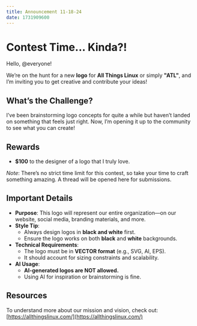 ```yaml
---
title: Announcement 11-18-24
date: 1731909600
---
```



#  **Contest Time... Kinda?!**  

Hello, @everyone!  

We’re on the hunt for a new **logo** for **All Things Linux** or simply **"ATL"**, and I’m inviting you to get creative and contribute your ideas!  



## **What’s the Challenge?**  
I’ve been brainstorming logo concepts for quite a while but haven’t landed on something that feels just right. Now, I’m opening it up to the community to see what you can create!  



## **Rewards**  
- **$100** to the designer of a logo that I truly love.  

*Note*: There’s no strict time limit for this contest, so take your time to craft something amazing. A thread will be opened here for submissions.  



## **Important Details**  
- **Purpose**: This logo will represent our entire organization—on our website, social media, branding materials, and more.  
- **Style Tip**:  
  - Always design logos in **black and white** first.  
  - Ensure the logo works on both **black** and **white** backgrounds.  
- **Technical Requirements**:  
  - The logo must be in **VECTOR format** (e.g., SVG, AI, EPS).  
  - It should account for sizing constraints and scalability.  
- **AI Usage**:  
  - **AI-generated logos are NOT allowed.**  
  - Using AI for inspiration or brainstorming is fine.



## **Resources**  
To understand more about our mission and vision, check out:  
[https://allthingslinux.com/](https://allthingslinux.com/)  



